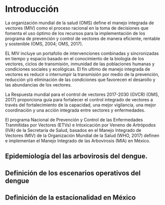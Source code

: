 # Introducción

La organización mundial de la salud (OMS) define el manejo integrada de vectores (MIV) como el proceso racional en la toma de decisiones que fomenta el uso óptimo de los recursos para la implementación de los programa de prevención y control de vectores de manera eficiente, rentable y sostenible (OMS, 2004; OMS, 2017). 

EL MIV incluye un portafolio de intervenciones combinadas y sincronizadas en tiempo y espacio basado en el conocimiento de la biología de los vectores, ciclos de transmisión, inmunidad de las poblaciones humanas y condiciones sociales y ecológicas. El fin ultimo de manejo integrada de vectores es reducir o interrumpir la transmisión por medio de la prevención, reducción y/ó eliminación de las condiciones que favorecen el desarollo y las abundancias de los vectores. 

La Respuesta mundial para el control de vectores 2017-2030 (GVCR) (OMS, 2017) proporciona guía para fortalecer el control integrado de vectores a través del fortalecimiento de la capacidad, una mejor vigilancia, una mejor coordinación y una acción integrada entre sectores y enfermedades. 

El programa Nacional de Prevención y Control de las Enfermedades Tranmitidas por Vectores (ETVs) e Intoxicación por  Veneno de Artrópodos (IVA) de la Secretaría de Salud, basados en el Manejo Integrado de Vectores (MIV) de la Organización Mundial de la Salud (WHO, 2017) definen e implementan el Manejo Integrado de las Arbovirosis (MIA) en México.

## Epidemiología del las arbovirosis del dengue.

## Definición de los escenarios operativos del dengue

## Definición de la estacionalidad en México

